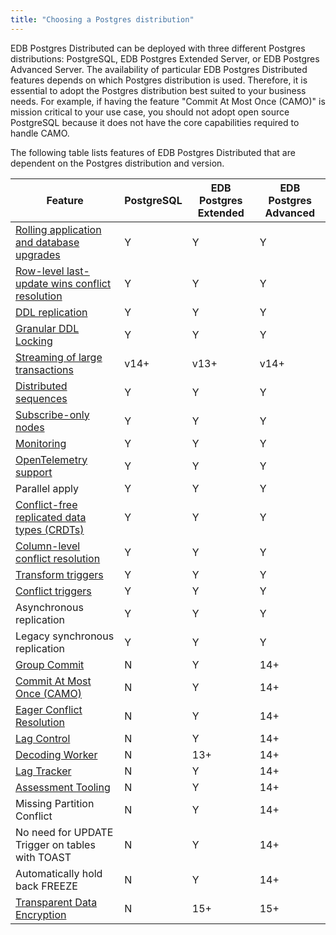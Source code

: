 ```yaml
---
title: "Choosing a Postgres distribution"
---
```


EDB Postgres Distributed can be deployed with three different Postgres distributions: PostgreSQL, EDB Postgres Extended Server, or EDB Postgres Advanced Server.  The availability of particular EDB Postgres Distributed features depends on which Postgres distribution is used. Therefore, it is essential to adopt the Postgres distribution best suited to your business needs. For example, if having the feature "Commit At Most Once (CAMO)" is mission critical to your use case, you should not adopt open source PostgreSQL because it does not have the core capabilities required to handle CAMO.

The following table lists features of EDB Postgres Distributed that are dependent on the Postgres distribution and version.

| Feature                                         | PostgreSQL | EDB Postgres Extended | EDB Postgres Advanced |
|-------------------------------------------------|------------|-----------------------|-----------------------|
| [Rolling application and database upgrades](upgrades/)       | Y          | Y                     | Y                     |
| [Row-level last-update wins conflict resolution](consistency/conflicts/)  | Y          | Y                     | Y                     |
| [DDL replication](ddl/)                                 | Y          | Y                     | Y                     |
| [Granular DDL Locking](ddl/#ddl-locking-details)                            | Y          | Y                     | Y                     |
| [Streaming of large transactions](transaction-streaming/)                 | v14+       | v13+                  | v14+                  |
| [Distributed sequences](sequences/#pgd-global-sequences)                           | Y          | Y                     | Y                     |
| [Subscribe-only nodes](nodes/#physical-standby-nodes)                            | Y          | Y                     | Y                     |
| [Monitoring](monitoring/)                                      | Y          | Y                     | Y                     |
| [OpenTelemetry support](monitoring/otel/)                           | Y          | Y                     | Y                     |
| Parallel apply                                  | Y          | Y                     | Y                     |
| [Conflict-free replicated data types (CRDTs)](consistency/crdt/)     | Y          | Y                     | Y                     |
| [Column-level conflict resolution](consistency/column-level-conflicts/)                | Y          | Y                     | Y                     |
| [Transform triggers](striggers/#transform-triggers)                              | Y          | Y                     | Y                     |
| [Conflict triggers](striggers/#conflict-triggers)                               | Y          | Y                     | Y                     |
| Asynchronous replication                        | Y          | Y                     | Y                     |
| Legacy synchronous replication                  | Y          | Y                     | Y                     |
| [Group Commit](durability/group-commit/)                                    | N          | Y                     | 14+                   |
| [Commit At Most Once (CAMO)](durability/camo/)                      | N          | Y                     | 14+                   |
| [Eager Conflict Resolution](consistency/eager/)                       | N          | Y                     | 14+                   |
| [Lag Control](durability/lag-control/)                                     | N          | Y                     | 14+                   |
| [Decoding Worker](nodes/#decoding-worker)                                 | N          | 13+                   | 14+                   |
| [Lag Tracker](monitoring/sql/#monitoring-outgoing-replication)                                     | N          | Y                     | 14+                   |
| [Assessment Tooling](appusage/#assessing-suitability)                              | N          | Y                     | 14+                   |
| Missing Partition Conflict                      | N          | Y                     | 14+                   |
| No need for UPDATE Trigger on tables with TOAST | N          | Y                     | 14+                   |
| Automatically hold back FREEZE                  | N          | Y                     | 14+                   |
| [Transparent Data Encryption](/tde/latest/)                     | N          | 15+                   | 15+                   |
